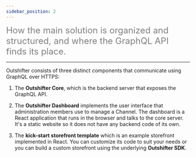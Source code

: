 ```yaml
---
sidebar_position: 2
---
```


<font color="grey" size="5">
  How the main solution is organized and structured, and where the GraphQL API
  finds its place.
</font>

---

Outshifter consists of three distinct components that communicate using GraphQL
over HTTPS:

1. The **Outshifter Core**, which is the backend server that exposes the GraphQL
   API.

2. The **Outshifter Dashboard** implements the user interface that
   administration members use to manage a Channel. The dashboard is a React
   application that runs in the browser and talks to the core server. It's a
   static website so it does not have any backend code of its own.

3. The **kick-start storefront template** which is an example storefront
   implemented in React. You can customize its code to suit your needs or you
   can build a custom storefront using the underlying **Outshifter SDK**.
